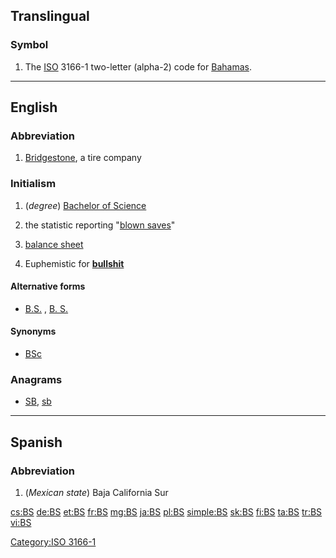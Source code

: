 {{also|.bs|b's|B's|bs|Bs|BS|␈|฿s|฿'s}}
==Translingual==

===Symbol===
{{head|mul|symbol}}

# The [[ISO]] 3166-1 two-letter (alpha-2) code for [[Bahamas]].

[[Category:ISO 3166-1]]

----

==English==

===Abbreviation===
{{head|en|abbreviation}}

# {{context|automotive|lang=en}} [[w:Bridgestone|Bridgestone]], a tire company

===Initialism===
{{head|en|initialism}}

# (''degree'') [[Bachelor of Science]]
# {{context|baseball|lang=en}} the statistic reporting "[[blown save]]s"
# {{context|accounting|lang=en}} [[balance sheet]]
# {{context|slang|lang=en}} Euphemistic for '''[[bullshit]]'''

====Alternative forms====
* [[B.S.]] , [[B. S.]]

====Synonyms====
* {{sense|Bachelor of Science}} [[BSc]]

===Anagrams===
* [[SB#English|SB]], [[sb#English|sb]]

----

==Spanish==

===Abbreviation===
{{head|es|abbreviation}}

# (''Mexican state'') Baja California Sur

[[cs:BS]]
[[de:BS]]
[[et:BS]]
[[fr:BS]]
[[mg:BS]]
[[ja:BS]]
[[pl:BS]]
[[simple:BS]]
[[sk:BS]]
[[fi:BS]]
[[ta:BS]]
[[tr:BS]]
[[vi:BS]]